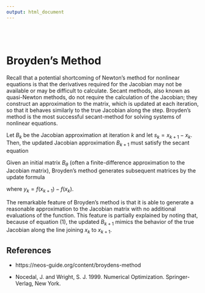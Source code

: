 ```yaml
---
output: html_document
---
```

<br>
<br>


# Broyden's Method

Recall that a potential shortcoming of Newton's method for nonlinear equations is that the derivatives required for the Jacobian may not be available or may be difficult to calculate. Secant methods, also known as quasi-Newton methods, do not require the calculation of the Jacobian; they construct an approximation to the matrix, which is updated at each iteration, so that it behaves similarly to the true Jacobian along the step. Broyden's method is the most successful secant-method for solving systems of nonlinear equations.

Let $B_k$ be the Jacobian approximation at iteration $k$ and let $s_k=x_{k+1}−x_k$. Then, the updated Jacobian approximation $B_{k+1}$ must satisfy the secant equation

\begin{equation}
B_{k+1} s_{k}=f(x_{k+1})−f(x_k)
\end{equation}

Given an initial matrix $B_\theta$ (often a finite-difference approximation to the Jacobian matrix), Broyden's method generates subsequent matrices by the update formula

\begin{equation}
B_{k+1}=B_k+\frac{(y_k−B_k s_k)s^{T}_k}{‖s_k‖^{2}_2}
\end{equation}

where $y_k=f(x_{k+1})−f(x_k)$.

The remarkable feature of Broyden's method is that it is able to generate a reasonable approximation to the Jacobian matrix with no additional evaluations of the function. This feature is partially explained by noting that, because of equation (1), the updated $B_{k+1}$ mimics the behavior of the true Jacobian along the line joining $x_k$ to $x_{k+1}$.

## References

* https://neos-guide.org/content/broydens-method

* Nocedal, J. and Wright, S. J. 1999. Numerical Optimization. Springer-Verlag, New York.